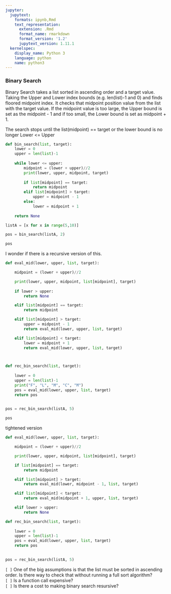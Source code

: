 ```yaml
---
jupyter:
  jupytext:
    formats: ipynb,Rmd
    text_representation:
      extension: .Rmd
      format_name: rmarkdown
      format_version: '1.2'
      jupytext_version: 1.11.1
  kernelspec:
    display_name: Python 3
    language: python
    name: python3
---
```


### Binary Search

Binary Search takes a list sorted in ascending order and a target value. Taking the Upper and Lower index bounds (e.g. len(list)-1 and 0) and finds floored midpoint index. It checks that midpoint position value from the list with the target value. If the midpoint value is too large, the Upper bound is set as the midpoint - 1 and if too small, the Lower bound is set as midpoint + 1. 

The search stops until the list(midpoint) == target or the lower bound is no longer Lower <= Upper

```python
def bin_search(list, target):
    lower = 0
    upper = len(list)-1
    
    while lower <= upper:
        midpoint = (lower + upper)//2
        print(lower, upper, midpoint, target)
        
        if list[midpoint] == target:
            return midpoint
        elif list[midpoint] > target:
            upper = midpoint - 1
        else:
            lower = midpoint + 1
            
    return None
```

```python
listA = [x for x in range(5,10)]
```

```python
pos = bin_search(listA, 2)
```

```python
pos
```

I wonder if there is a recursive version of this.

```python
def eval_mid(lower, upper, list, target):

    midpoint = (lower + upper)//2

    print(lower, upper, midpoint, list[midpoint], target)
    
    if lower > upper:
        return None

    elif list[midpoint] == target:
        return midpoint

    elif list[midpoint] > target:
        upper = midpoint - 1
        return eval_mid(lower, upper, list, target)

    elif list[midpoint] < target:
        lower = midpoint + 1
        return eval_mid(lower, upper, list, target)



def rec_bin_search(list, target):
    
    lower = 0
    upper = len(list)-1
    print("F", "L", "M", "C", "M")
    pos = eval_mid(lower, upper, list, target)
    return pos
    
```

```python
pos = rec_bin_search(listA, 5)
```

```python
pos
```

tightened version

```python
def eval_mid(lower, upper, list, target):

    midpoint = (lower + upper)//2

    print(lower, upper, midpoint, list[midpoint], target)

    if list[midpoint] == target:
        return midpoint

    elif list[midpoint] > target:
        return eval_mid(lower, midpoint - 1, list, target)

    elif list[midpoint] < target:
        return eval_mid(midpoint + 1, upper, list, target)

    elif lower > upper:
        return None

def rec_bin_search(list, target):
    
    lower = 0
    upper = len(list)-1
    pos = eval_mid(lower, upper, list, target)
    return pos
    
```

```python
pos = rec_bin_search(listA, 5)
```

`[ ]` One of the big assumptions is that the list must be sorted in ascending order. Is there way to check that without running a full sort algorithm?  
`[ ]` Is a function call expensive?  
`[ ]` Is there a cost to making binary search resursive?  
